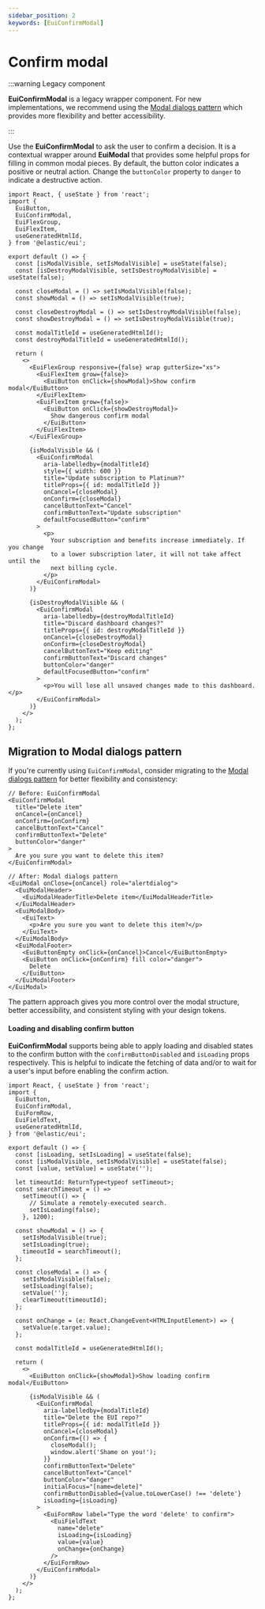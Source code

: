 ```yaml
---
sidebar_position: 2
keywords: [EuiConfirmModal]
---
```


# Confirm modal

:::warning Legacy component

**EuiConfirmModal** is a legacy wrapper component. For new implementations, we recommend using the [Modal dialogs pattern](/docs/patterns/feedback-overlays/modal-dialogs) which provides more flexibility and better accessibility.

:::

Use the **EuiConfirmModal** to ask the user to confirm a decision. It is a contextual wrapper around **EuiModal** that provides some helpful props for filling in common modal pieces. By default, the button color indicates a positive or neutral action. Change the `buttonColor` property to `danger` to indicate a destructive action.

```tsx interactive
import React, { useState } from 'react';
import {
  EuiButton,
  EuiConfirmModal,
  EuiFlexGroup,
  EuiFlexItem,
  useGeneratedHtmlId,
} from '@elastic/eui';

export default () => {
  const [isModalVisible, setIsModalVisible] = useState(false);
  const [isDestroyModalVisible, setIsDestroyModalVisible] = useState(false);

  const closeModal = () => setIsModalVisible(false);
  const showModal = () => setIsModalVisible(true);

  const closeDestroyModal = () => setIsDestroyModalVisible(false);
  const showDestroyModal = () => setIsDestroyModalVisible(true);

  const modalTitleId = useGeneratedHtmlId();
  const destroyModalTitleId = useGeneratedHtmlId();

  return (
    <>
      <EuiFlexGroup responsive={false} wrap gutterSize="xs">
        <EuiFlexItem grow={false}>
          <EuiButton onClick={showModal}>Show confirm modal</EuiButton>
        </EuiFlexItem>
        <EuiFlexItem grow={false}>
          <EuiButton onClick={showDestroyModal}>
            Show dangerous confirm modal
          </EuiButton>
        </EuiFlexItem>
      </EuiFlexGroup>

      {isModalVisible && (
        <EuiConfirmModal
          aria-labelledby={modalTitleId}
          style={{ width: 600 }}
          title="Update subscription to Platinum?"
          titleProps={{ id: modalTitleId }}
          onCancel={closeModal}
          onConfirm={closeModal}
          cancelButtonText="Cancel"
          confirmButtonText="Update subscription"
          defaultFocusedButton="confirm"
        >
          <p>
            Your subscription and benefits increase immediately. If you change
            to a lower subscription later, it will not take affect until the
            next billing cycle.
          </p>
        </EuiConfirmModal>
      )}

      {isDestroyModalVisible && (
        <EuiConfirmModal
          aria-labelledby={destroyModalTitleId}
          title="Discard dashboard changes?"
          titleProps={{ id: destroyModalTitleId }}
          onCancel={closeDestroyModal}
          onConfirm={closeDestroyModal}
          cancelButtonText="Keep editing"
          confirmButtonText="Discard changes"
          buttonColor="danger"
          defaultFocusedButton="confirm"
        >
          <p>You will lose all unsaved changes made to this dashboard.</p>
        </EuiConfirmModal>
      )}
    </>
  );
};
```

## Migration to Modal dialogs pattern

If you're currently using `EuiConfirmModal`, consider migrating to the [Modal dialogs pattern](/docs/patterns/feedback-overlays/modal-dialogs) for better flexibility and consistency:

```tsx
// Before: EuiConfirmModal
<EuiConfirmModal
  title="Delete item"
  onCancel={onCancel}
  onConfirm={onConfirm}
  cancelButtonText="Cancel"
  confirmButtonText="Delete"
  buttonColor="danger"
>
  Are you sure you want to delete this item?
</EuiConfirmModal>

// After: Modal dialogs pattern
<EuiModal onClose={onCancel} role="alertdialog">
  <EuiModalHeader>
    <EuiModalHeaderTitle>Delete item</EuiModalHeaderTitle>
  </EuiModalHeader>
  <EuiModalBody>
    <EuiText>
      <p>Are you sure you want to delete this item?</p>
    </EuiText>
  </EuiModalBody>
  <EuiModalFooter>
    <EuiButtonEmpty onClick={onCancel}>Cancel</EuiButtonEmpty>
    <EuiButton onClick={onConfirm} fill color="danger">
      Delete
    </EuiButton>
  </EuiModalFooter>
</EuiModal>
```

The pattern approach gives you more control over the modal structure, better accessibility, and consistent styling with your design tokens.

#### Loading and disabling confirm button

**EuiConfirmModal** supports being able to apply loading and disabled states to the confirm button with the `confirmButtonDisabled` and `isLoading` props respectively. This is helpful to indicate the fetching of data and/or to wait for a user's input before enabling the confirm action.

```tsx interactive
import React, { useState } from 'react';
import {
  EuiButton,
  EuiConfirmModal,
  EuiFormRow,
  EuiFieldText,
  useGeneratedHtmlId,
} from '@elastic/eui';

export default () => {
  const [isLoading, setIsLoading] = useState(false);
  const [isModalVisible, setIsModalVisible] = useState(false);
  const [value, setValue] = useState('');

  let timeoutId: ReturnType<typeof setTimeout>;
  const searchTimeout = () =>
    setTimeout(() => {
      // Simulate a remotely-executed search.
      setIsLoading(false);
    }, 1200);

  const showModal = () => {
    setIsModalVisible(true);
    setIsLoading(true);
    timeoutId = searchTimeout();
  };

  const closeModal = () => {
    setIsModalVisible(false);
    setIsLoading(false);
    setValue('');
    clearTimeout(timeoutId);
  };

  const onChange = (e: React.ChangeEvent<HTMLInputElement>) => {
    setValue(e.target.value);
  };

  const modalTitleId = useGeneratedHtmlId();

  return (
    <>
      <EuiButton onClick={showModal}>Show loading confirm modal</EuiButton>

      {isModalVisible && (
        <EuiConfirmModal
          aria-labelledby={modalTitleId}
          title="Delete the EUI repo?"
          titleProps={{ id: modalTitleId }}
          onCancel={closeModal}
          onConfirm={() => {
            closeModal();
            window.alert('Shame on you!');
          }}
          confirmButtonText="Delete"
          cancelButtonText="Cancel"
          buttonColor="danger"
          initialFocus="[name=delete]"
          confirmButtonDisabled={value.toLowerCase() !== 'delete'}
          isLoading={isLoading}
        >
          <EuiFormRow label="Type the word 'delete' to confirm">
            <EuiFieldText
              name="delete"
              isLoading={isLoading}
              value={value}
              onChange={onChange}
            />
          </EuiFormRow>
        </EuiConfirmModal>
      )}
    </>
  );
};
```
